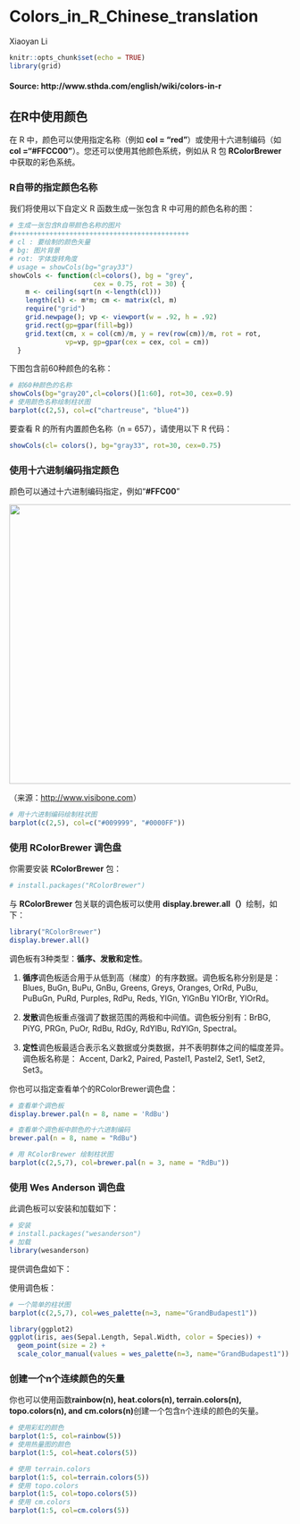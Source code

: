 # Colors_in_R_Chinese_translation

Xiaoyan Li
```r
knitr::opts_chunk$set(echo = TRUE)
library(grid)
```
#### Source: http://www.sthda.com/english/wiki/colors-in-r

## 在R中使用颜色

在 R 中，颜色可以使用指定名称（例如 **col = "red"**）或使用十六进制编码（如 **col ="#FFCC00"**）。您还可以使用其他颜色系统，例如从 R 包 **RColorBrewer** 中获取的彩色系统。

### R自带的指定颜色名称

我们将使用以下自定义 R 函数生成一张包含 R 中可用的颜色名称的图：


```r
# 生成一张包含R自带颜色名称的图片
#++++++++++++++++++++++++++++++++++++++++++++
# cl : 要绘制的颜色矢量
# bg: 图片背景
# rot: 字体旋转角度
# usage = showCols(bg="gray33")
showCols <- function(cl=colors(), bg = "grey",
                     cex = 0.75, rot = 30) {
    m <- ceiling(sqrt(n <-length(cl)))
    length(cl) <- m*m; cm <- matrix(cl, m)
    require("grid")
    grid.newpage(); vp <- viewport(w = .92, h = .92)
    grid.rect(gp=gpar(fill=bg))
    grid.text(cm, x = col(cm)/m, y = rev(row(cm))/m, rot = rot,
              vp=vp, gp=gpar(cex = cex, col = cm))
  }
```

下图包含前60种颜色的名称：

```r
# 前60种颜色的名称
showCols(bg="gray20",cl=colors()[1:60], rot=30, cex=0.9)
# 使用颜色名称绘制柱状图
barplot(c(2,5), col=c("chartreuse", "blue4"))
```

要查看 R 的所有内置颜色名称（n = 657），请使用以下 R 代码：

```r
showCols(cl= colors(), bg="gray33", rot=30, cex=0.75)
```

### 使用十六进制编码指定颜色

颜色可以通过十六进制编码指定，例如“**#FFC00**”

<img src="https://s3.ax1x.com/2021/03/09/63fM2F.png" width = "600" height = "500" alt="" align=center />

（来源：[http://www.visibone.com](http://www.visibone.com)）

```r
# 用十六进制编码绘制柱状图
barplot(c(2,5), col=c("#009999", "#0000FF"))
```

### 使用 RColorBrewer 调色盘

你需要安装 **RColorBrewer** 包：
```r
# install.packages("RColorBrewer")
```

与 **RColorBrewer** 包关联的调色板可以使用 **display.brewer.all（）**绘制，如下：

```r
library("RColorBrewer")
display.brewer.all()
```


调色板有3种类型：**循序、发散和定性**。

1. **循序**调色板适合用于从低到高（梯度）的有序数据。调色板名称分别是是： Blues, BuGn, BuPu, GnBu, Greens, Greys, Oranges, OrRd, PuBu, PuBuGn, PuRd, Purples, RdPu, Reds, YlGn, YlGnBu YlOrBr, YlOrRd。

2. **发散**调色板重点强调了数据范围的两极和中间值。调色板分别有：BrBG, PiYG, PRGn, PuOr, RdBu, RdGy, RdYlBu, RdYlGn, Spectral。

3. **定性**调色板最适合表示名义数据或分类数据，并不表明群体之间的幅度差异。调色板名称是： Accent, Dark2, Paired, Pastel1, Pastel2, Set1, Set2, Set3。


你也可以指定查看单个的RColorBrewer调色盘：
```r
# 查看单个调色板
display.brewer.pal(n = 8, name = 'RdBu')
```

```r
# 查看单个调色板中颜色的十六进制编码
brewer.pal(n = 8, name = "RdBu")
```

```r
# 用 RColorBrewer 绘制柱状图
barplot(c(2,5,7), col=brewer.pal(n = 3, name = "RdBu"))
```


### 使用 Wes Anderson 调色盘

此调色板可以安装和加载如下：

```r
# 安装
# install.packages("wesanderson")
# 加载
library(wesanderson)
```

提供调色盘如下：
<img src="https://s3.ax1x.com/2021/03/09/63b6de.png" alt="" align=center />

使用调色板：

```r
# 一个简单的柱状图
barplot(c(2,5,7), col=wes_palette(n=3, name="GrandBudapest1"))
```

```r
library(ggplot2)
ggplot(iris, aes(Sepal.Length, Sepal.Width, color = Species)) + 
  geom_point(size = 2) + 
  scale_color_manual(values = wes_palette(n=3, name="GrandBudapest1"))
```

### 创建一个n个连续颜色的矢量

你也可以使用函数**rainbow(n), heat.colors(n), terrain.colors(n), topo.colors(n), and cm.colors(n)**创建一个包含n个连续的颜色的矢量。

```r
# 使用彩虹的颜色
barplot(1:5, col=rainbow(5))
# 使用热量图的颜色
barplot(1:5, col=heat.colors(5))
```


```r
# 使用 terrain.colors
barplot(1:5, col=terrain.colors(5))
# 使用 topo.colors
barplot(1:5, col=topo.colors(5))
# 使用 cm.colors
barplot(1:5, col=cm.colors(5))
```


